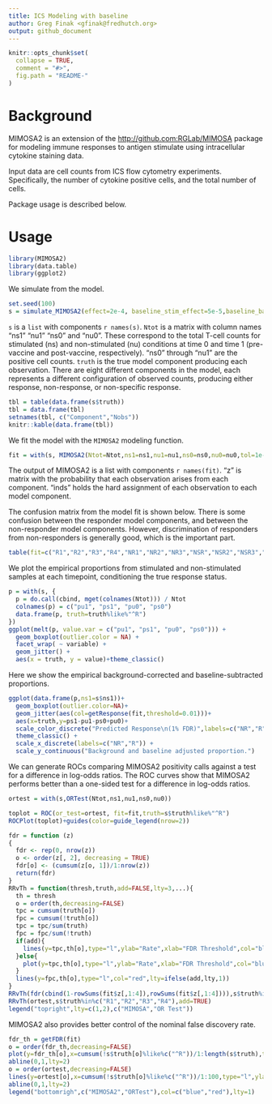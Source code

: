 ```yaml
---
title: ICS Modeling with baseline
author: Greg Finak <gfinak@fredhutch.org>
output: github_document
---
```


<!-- README.md is generated from README.Rmd. Please edit that file -->

```r
knitr::opts_chunk$set(
  collapse = TRUE,
  comment = "#>",
  fig.path = "README-"
)
```
# Background

MIMOSA2 is an extension of the [http://github.com:RGLab/MIMOSA](MIMOSA) package for
modeling immune responses to antigen stimulate using intracellular cytokine staining data.

Input data are cell counts from ICS flow cytometry experiments. Specifically, the number of
cytokine positive cells, and the total number of cells.

Package usage is described below.

# Usage

```r
library(MIMOSA2)
library(data.table)
library(ggplot2)
```

We simulate from the model.

```r
set.seed(100)
s = simulate_MIMOSA2(effect=2e-4, baseline_stim_effect=5e-5,baseline_background = 2e-5,bg_effect =2e-5,phi=c(50000,50000,50000,50000),P=100,rng=c(120000,150000))
```

`s` is a `list` with components `r names(s)`. `Ntot` is a matrix with column names "ns1" "nu1" "ns0" and "nu0".
These correspond to the total T-cell counts for stimulated (ns) and non-stimulated (nu) conditions at time 0 and time 1 (pre-vaccine and post-vaccine, respectively).
"ns0" through "nu1" are the positive cell counts.
`truth` is the true model component producing each observation.
There are eight different components in the model, each represents a different configuration of observed counts, producing
either response, non-response, or non-specific response.


```r
tbl = table(data.frame(s$truth))
tbl = data.frame(tbl)
setnames(tbl, c("Component","Nobs"))
knitr::kable(data.frame(tbl))
```

We fit the model with the `MIMOSA2` modeling function.


```r
fit = with(s, MIMOSA2(Ntot=Ntot,ns1=ns1,nu1=nu1,ns0=ns0,nu0=nu0,tol=1e-5))
```

The output of MIMOSA2 is a list with components `r names(fit)`. "z" is matrix with the probability that each observation arises from each component. "inds" holds the hard assignment of each observation to each model component.

The confusion matrix from the model fit is shown below.
There is some confusion between the responder model components, and between the non-responder model components.
However, discrimination of responders from non-responders is generally good, which is the important part.

```r
table(fit=c("R1","R2","R3","R4","NR1","NR2","NR3","NSR","NSR2","NSR3","NSR4")[max.col(fit$z)],truth = s$truth)
```

We plot the empirical proportions from stimulated and non-stimulated samples at each timepoint,
conditioning the true response status.

```r
p = with(s, {
  p = do.call(cbind, mget(colnames(Ntot))) / Ntot
  colnames(p) = c("pu1", "ps1", "pu0", "ps0")
  data.frame(p, truth=truth%like%"^R")
})
ggplot(melt(p, value.var = c("pu1", "ps1", "pu0", "ps0"))) +
  geom_boxplot(outlier.color = NA) +
  facet_wrap( ~ variable) +
  geom_jitter() +
  aes(x = truth, y = value)+theme_classic()
```

Here we show the empirical background-corrected and baseline-subtracted proportions.

```r
ggplot(data.frame(p,ns1=s$ns1))+
  geom_boxplot(outlier.color=NA)+
  geom_jitter(aes(col=getResponse(fit,threshold=0.01)))+
  aes(x=truth,y=ps1-pu1-ps0+pu0)+
  scale_color_discrete("Predicted Response\n(1% FDR)",labels=c("NR","R")) +
  theme_classic() +
  scale_x_discrete(labels=c("NR","R")) +
  scale_y_continuous("Background and baseline adjusted proportion.")
```

We can generate ROCs comparing MIMOSA2 positivity calls against a test for a difference in log-odds ratios.
The ROC curves show that MIMOSA2 performs better than a one-sided test for a difference in log-odds ratios.

```r
ortest = with(s,ORTest(Ntot,ns1,nu1,ns0,nu0))

toplot = ROC(or_test=ortest, fit=fit,truth=s$truth%like%"^R")
ROCPlot(toplot)+guides(color=guide_legend(nrow=2))
```

```r
fdr = function (z)
{
  fdr <- rep(0, nrow(z))
  o <- order(z[, 2], decreasing = TRUE)
  fdr[o] <- (cumsum(z[o, 1])/1:nrow(z))
  return(fdr)
}
RRvTh = function(thresh,truth,add=FALSE,lty=3,...){
  th = thresh
  o = order(th,decreasing=FALSE)
  tpc = cumsum(truth[o])
  fpc = cumsum(!truth[o])
  tpc = tpc/sum(truth)
  fpc = fpc/sum(!truth)
  if(add){
    lines(y=tpc,th[o],type="l",ylab="Rate",xlab="FDR Threshold",col="blue",lty=ifelse(add,lty,1))
  }else{
    plot(y=tpc,th[o],type="l",ylab="Rate",xlab="FDR Threshold",col="blue",...)
  }
  lines(y=fpc,th[o],type="l",col="red",lty=ifelse(add,lty,1))
}
RRvTh(fdr(cbind(1-rowSums(fit$z[,1:4]),rowSums(fit$z[,1:4]))),s$truth%in%c("R1","R2","R3","R4"),xlim=c(0,0.1),ylim=c(0,1))
RRvTh(ortest,s$truth%in%c("R1","R2","R3","R4"),add=TRUE)
legend("topright",lty=c(1,2),c("MIMOSA","OR Test"))
```


MIMOSA2 also provides better control of the nominal false discovery rate.

```r
fdr_th = getFDR(fit)
o = order(fdr_th,decreasing=FALSE)
plot(y=fdr_th[o],x=cumsum(!s$truth[o]%like%c("^R"))/1:length(s$truth),type="l",ylab="observed fdr",xlab="nominal fdr",xlim=c(0,1),ylim=c(0,1),col="blue")
abline(0,1,lty=2)
o = order(ortest,decreasing=FALSE)
lines(y=ortest[o],x=cumsum(!s$truth[o]%like%c("^R"))/1:100,type="l",ylab="observed fdr",xlab="nominal fdr",col="red")
abline(0,1,lty=2)
legend("bottomrigh",c("MIMOSA2","ORTest"),col=c("blue","red"),lty=1)
```

